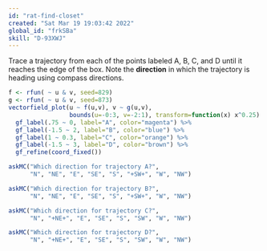 ```yaml
---
id: "rat-find-closet"
created: "Sat Mar 19 19:03:42 2022"
global_id: "frkSBa"
skill: "D-93XWJ"
---
```






Trace a trajectory from each of the points labeled A, B, C, and D until it reaches the edge of the box.  Note the **direction** in which the trajectory is heading using compass directions.

```r
f <- rfun( ~ u & v, seed=829)
g <- rfun( ~ u & v, seed=873)
vectorfield_plot(u ~ f(u,v), v ~ g(u,v), 
                 bounds(u=-0:3, v=-2:1), transform=function(x) x^0.25) %>%
  gf_label(.75 ~ 0, label="A", color="magenta") %>%
  gf_label(-1.5 ~ 2, label="B", color="blue") %>%
  gf_label(1 ~ 0.3, label="C", color="orange") %>%
  gf_label(-1.5 ~ 3, label="D", color="brown") %>%
  gf_refine(coord_fixed())
```

```r
askMC("Which direction for trajectory A?",
      "N", "NE", "E", "SE", "S", "+SW+", "W", "NW")
```

```r
askMC("Which direction for trajectory B?",
      "N", "NE", "E", "SE", "S", "+SW+", "W", "NW")
```

```r
askMC("Which direction for trajectory C?",
      "N", "+NE+", "E", "SE", "S", "SW", "W", "NW")
```

```r
askMC("Which direction for trajectory D?",
      "N", "+NE+", "E", "SE", "S", "SW", "W", "NW")
```

